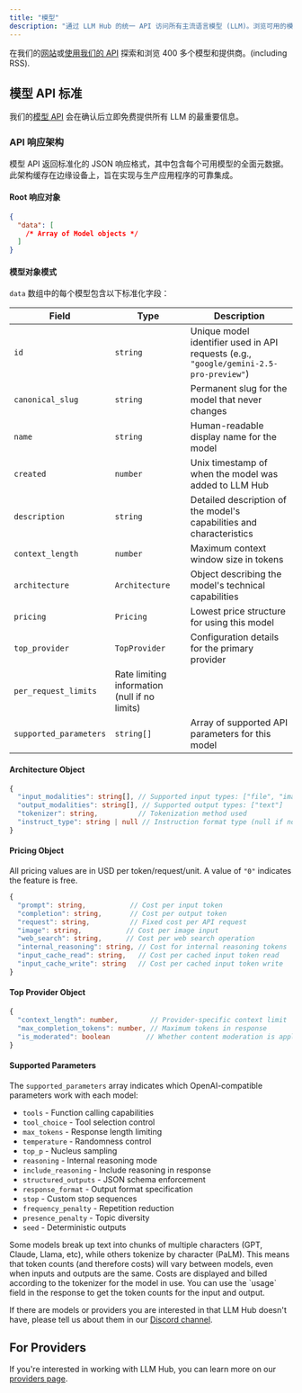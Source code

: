 ```yaml
---
title: "模型"
description: "通过 LLM Hub 的统一 API 访问所有主流语言模型 (LLM)。浏览可用的模型，比较功能，并与您首选的提供商集成。"
---
```


在我们的[网站](/models)或[使用我们的 API](/docs/api-reference/list-available-models) 探索和浏览 400 多个模型和提供商。(including RSS).

## 模型 API 标准

我们的[模型 API](/docs/api-reference/list-available-models) 会在确认后立即免费提供所有 LLM 的最重要信息。

### API 响应架构

模型 API 返回标准化的 JSON 响应格式，其中包含每个可用模型的全面元数据。此架构缓存在边缘设备上，旨在实现与生产应用程序的可靠集成。

#### Root 响应对象

```json
{
  "data": [
    /* Array of Model objects */
  ]
}
```

#### 模型对象模式

`data` 数组中的每个模型包含以下标准化字段：

| Field                  | Type                                          | Description                                                                            |
| ---------------------- | --------------------------------------------- | -------------------------------------------------------------------------------------- |
| `id`                   | `string`                                      | Unique model identifier used in API requests (e.g., `"google/gemini-2.5-pro-preview"`) |
| `canonical_slug`       | `string`                                      | Permanent slug for the model that never changes                                        |
| `name`                 | `string`                                      | Human-readable display name for the model                                              |
| `created`              | `number`                                      | Unix timestamp of when the model was added to LLM Hub                               |
| `description`          | `string`                                      | Detailed description of the model's capabilities and characteristics                   |
| `context_length`       | `number`                                      | Maximum context window size in tokens                                                  |
| `architecture`         | `Architecture`                                | Object describing the model's technical capabilities                                   |
| `pricing`              | `Pricing`                                     | Lowest price structure for using this model                                            |
| `top_provider`         | `TopProvider`                                 | Configuration details for the primary provider                                         |
| `per_request_limits`   | Rate limiting information (null if no limits) |                                                                                        |
| `supported_parameters` | `string[]`                                    | Array of supported API parameters for this model                                       |

#### Architecture Object

```typescript
{
  "input_modalities": string[], // Supported input types: ["file", "image", "text"]
  "output_modalities": string[], // Supported output types: ["text"]
  "tokenizer": string,          // Tokenization method used
  "instruct_type": string | null // Instruction format type (null if not applicable)
}
```

#### Pricing Object

All pricing values are in USD per token/request/unit. A value of `"0"` indicates the feature is free.

```typescript
{
  "prompt": string,           // Cost per input token
  "completion": string,       // Cost per output token
  "request": string,          // Fixed cost per API request
  "image": string,           // Cost per image input
  "web_search": string,      // Cost per web search operation
  "internal_reasoning": string, // Cost for internal reasoning tokens
  "input_cache_read": string,   // Cost per cached input token read
  "input_cache_write": string   // Cost per cached input token write
}
```

#### Top Provider Object

```typescript
{
  "context_length": number,        // Provider-specific context limit
  "max_completion_tokens": number, // Maximum tokens in response
  "is_moderated": boolean         // Whether content moderation is applied
}
```

#### Supported Parameters

The `supported_parameters` array indicates which OpenAI-compatible parameters work with each model:

- `tools` - Function calling capabilities
- `tool_choice` - Tool selection control
- `max_tokens` - Response length limiting
- `temperature` - Randomness control
- `top_p` - Nucleus sampling
- `reasoning` - Internal reasoning mode
- `include_reasoning` - Include reasoning in response
- `structured_outputs` - JSON schema enforcement
- `response_format` - Output format specification
- `stop` - Custom stop sequences
- `frequency_penalty` - Repetition reduction
- `presence_penalty` - Topic diversity
- `seed` - Deterministic outputs

<Note>
    Some models break up text into chunks of multiple characters (GPT, Claude,
    Llama, etc), while others tokenize by character (PaLM). This means that token
    counts (and therefore costs) will vary between models, even when inputs and
    outputs are the same. Costs are displayed and billed according to the
    tokenizer for the model in use. You can use the `usage` field in the response
    to get the token counts for the input and output.
</Note>

If there are models or providers you are interested in that LLM Hub doesn't have, please tell us about them in our [Discord channel](https://openrouter.ai/discord).

## For Providers

If you're interested in working with LLM Hub, you can learn more on our [providers page](/docs/use-cases/for-providers).